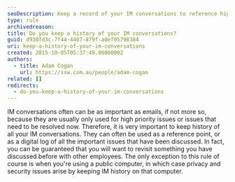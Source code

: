 ```yaml
---
seoDescription: Keep a record of your IM conversations to reference high-priority issues and resolve problems efficiently.
type: rule
archivedreason:
title: Do you keep a history of your IM conversations?
guid: d930fd3c-7f44-4407-879f-a0ef05798384
uri: keep-a-history-of-your-im-conversations
created: 2015-10-05T05:37:49.0000000Z
authors:
  - title: Adam Cogan
    url: https://ssw.com.au/people/adam-cogan
related: []
redirects:
  - do-you-keep-a-history-of-your-im-conversations
---
```


IM conversations often can be as important as emails, if not more so, because they are usually only used for high priority issues or issues that need to be resolved now. Therefore, it is very important to keep history of all your IM conversations. They can often be used as a reference point, or as a digital log of all the important issues that have been discussed. In fact, you can be guaranteed that you will want to revisit something you have discussed before with other employees.
The only exception to this rule of course is when you're using a public computer, in which case privacy and security issues arise by keeping IM history on that computer.